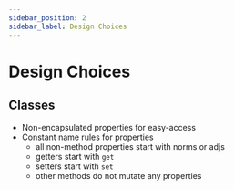 ```yaml
---
sidebar_position: 2
sidebar_label: Design Choices
---
```


# Design Choices

## Classes

- Non-encapsulated properties for easy-access
- Constant name rules for properties
  - all non-method properties start with norms or adjs
  - getters start with `get`
  - setters start with `set`
  - other methods do not mutate any properties
